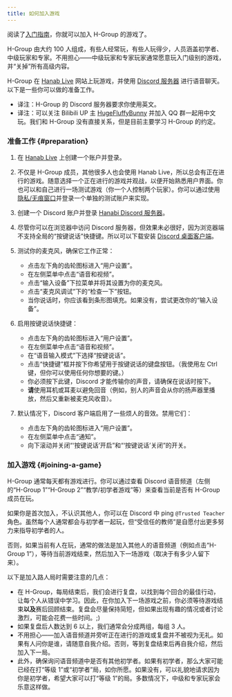 ```yaml
---
title: 如何加入游戏
---
```


阅读了[入门指南](beginner.mdx)，你就可以加入 H-Group 的游戏了。

H-Group 由大约 100 人组成，有些人经常玩，有些人玩得少，人员涵盖初学者、中级玩家和专家。不用担心——中级玩家和专家玩家通常愿意玩入门级别的游戏，并“关掉”所有高级内容。

H-Group 在 [Hanab Live](https://hanab.live) 网站上玩游戏，并使用 [Discord 服务器](https://discord.gg/FADvkJp) 进行语音聊天。以下是一些你可以做的准备工作。

- 译注：H-Group 的 Discord 服务器要求你使用英文。
- 译注：可以关注 Bilibili UP 主 [HugeFluffyBunny](https://space.bilibili.com/1841686274) 并加入 QQ 群一起用中文玩。我们和 H-Group 没有直接关系，但是目前主要学习 H-Group 的约定。

### 准备工作 \{#preparation\}

1. 在 [Hanab Live](https://hanab.live) 上创建一个账户并登录。

1. 不仅是 H-Group 成员，其他很多人也会使用 Hanab Live，所以总会有正在进行的游戏。随意选择一个正在进行的游戏并观战，以便开始熟悉用户界面。你也可以和自己进行一场测试游戏（你一个人控制两个玩家）。你可以通过使用[隐私/无痕窗口](https://support.google.com/chrome/answer/95464?co=GENIE.Platform%3DDesktop&hl=en)并登录一个单独的测试账户来实现。

1. 创建一个 Discord 账户并登录 [Hanabi Discord 服务器](https://discord.gg/FADvkJp)。

1. 尽管你可以在浏览器中访问 Discord 服务器，但效果未必很好，因为浏览器端不支持全局的“按键说话”快捷键。所以可以下载安装 [Discord 桌面客户端](https://discordapp.com/download)。

1. 测试你的麦克风，确保它工作正常：

   - 点击左下角的齿轮图标进入“用户设置”。
   - 在左侧菜单中点击“语音和视频”。
   - 点击“输入设备”下拉菜单并将其设置为你的麦克风。
   - 点击“麦克风调试”下的“检查一下”按钮。
   - 当你说话时，你应该看到条形图填充。如果没有，尝试更改你的“输入设备”。

1. 启用按键说话快捷键：

   - 点击左下角的齿轮图标进入“用户设置”。
   - 在左侧菜单中点击“语音和视频”。
   - 在“语音输入模式”下选择“按键说话”。
   - 点击“快捷键”框并按下你希望用于按键说话的键盘按钮。（我使用左 Ctrl 键，但你可以使用任何你想要的键。）
   - 你必须按下此键，Discord 才能传输你的声音，请确保在说话时按下。
   - **请**使用耳机或耳麦以避免回音（例如，别人的声音会从你的扬声器里播放，然后又重新被麦克风收音）。

1. 默认情况下，Discord 客户端启用了一些烦人的音效。禁用它们：

   - 点击左下角的齿轮图标进入“用户设置”。
   - 在左侧菜单中点击“通知”。
   - 向下滚动并关闭“‘按键说话’开启”和“‘按键说话’关闭”的开关。

### 加入游戏 \{#joining-a-game\}

H-Group 通常每天都有游戏进行。你可以通过查看 Discord 语音频道（左侧的“H-Group 1”“H-Group 2”“教学/初学者游戏”等）来查看当前是否有 H-Group 成员在玩。

如果你是首次加入，不认识其他人，你可以在 Discord 中 ping `@Trusted Teacher` 角色。虽然每个人通常都会与初学者一起玩，但“受信任的教师”是自愿付出更多努力来指导初学者的人。

否则，如果当前有人在玩，通常的做法是加入其他人的语音频道（例如点击“H-Group 1”），等待当前游戏结束，然后加入下一场游戏（取决于有多少人留下来）。

以下是加入路人局时需要注意的几点：

- 在 H-Group，每局结束后，我们会进行复盘，以找到每个回合的最佳行动，让每个人从错误中学习。因此，在你加入下一场游戏之前，你必须等待游戏结束**以及**赛后回顾结束。复盘会尽量保持简短，但如果出现有趣的情况或者讨论激烈，可能会花费一些时间。;)
- 如果复盘后人数达到 6 以上，我们通常会分成两组，每组 3 人。
- 不用担心——加入语音频道并旁听正在进行的游戏或复盘并不被视为无礼。如果有人问你是谁，请随意自我介绍。否则，等到复盘结束后再自我介绍，然后加入下一局。
- 此外，确保询问语音频道中是否有其他初学者。如果有初学者，那么大家可能已经在打“等级 1”或“初学者”局，如你所愿。如果没有，可以礼貌地请求因为你是初学者，希望大家可以打“等级 1”的局。多数情况下，中级和专家玩家会乐意这样做。
